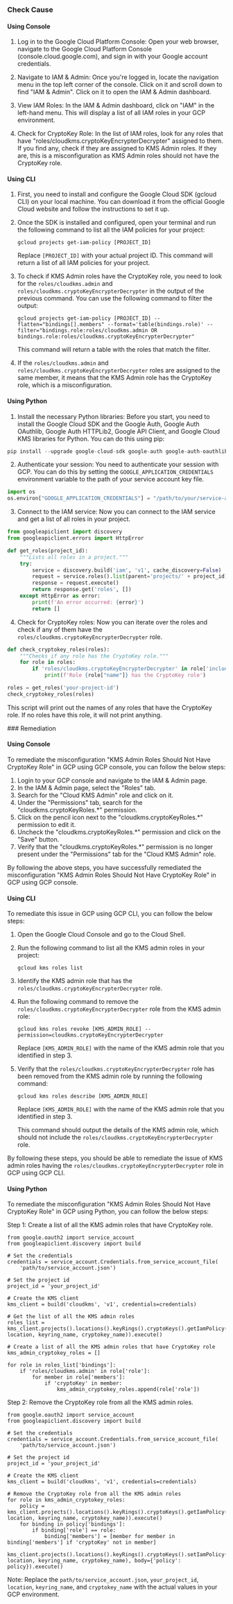 

<Tabs><Tab title='Cause'>
### Check Cause

#### Using Console

1. Log in to the Google Cloud Platform Console: Open your web browser, navigate to the Google Cloud Platform Console (console.cloud.google.com), and sign in with your Google account credentials.

2. Navigate to IAM & Admin: Once you're logged in, locate the navigation menu in the top left corner of the console. Click on it and scroll down to find "IAM & Admin". Click on it to open the IAM & Admin dashboard.

3. View IAM Roles: In the IAM & Admin dashboard, click on "IAM" in the left-hand menu. This will display a list of all IAM roles in your GCP environment. 

4. Check for CryptoKey Role: In the list of IAM roles, look for any roles that have "roles/cloudkms.cryptoKeyEncrypterDecrypter" assigned to them. If you find any, check if they are assigned to KMS Admin roles. If they are, this is a misconfiguration as KMS Admin roles should not have the CryptoKey role.

#### Using CLI

1. First, you need to install and configure the Google Cloud SDK (gcloud CLI) on your local machine. You can download it from the official Google Cloud website and follow the instructions to set it up.

2. Once the SDK is installed and configured, open your terminal and run the following command to list all the IAM policies for your project:

   ```
   gcloud projects get-iam-policy [PROJECT_ID]
   ```
   Replace `[PROJECT_ID]` with your actual project ID. This command will return a list of all IAM policies for your project.

3. To check if KMS Admin roles have the CryptoKey role, you need to look for the `roles/cloudkms.admin` and `roles/cloudkms.cryptoKeyEncrypterDecrypter` in the output of the previous command. You can use the following command to filter the output:

   ```
   gcloud projects get-iam-policy [PROJECT_ID] --flatten="bindings[].members" --format='table(bindings.role)' --filter="bindings.role:roles/cloudkms.admin OR bindings.role:roles/cloudkms.cryptoKeyEncrypterDecrypter"
   ```
   This command will return a table with the roles that match the filter.

4. If the `roles/cloudkms.admin` and `roles/cloudkms.cryptoKeyEncrypterDecrypter` roles are assigned to the same member, it means that the KMS Admin role has the CryptoKey role, which is a misconfiguration.

#### Using Python

1. Install the necessary Python libraries: Before you start, you need to install the Google Cloud SDK and the Google Auth, Google Auth OAuthlib, Google Auth HTTPLib2, Google API Client, and Google Cloud KMS libraries for Python. You can do this using pip:

```python
pip install --upgrade google-cloud-sdk google-auth google-auth-oauthlib google-auth-httplib2 google-api-python-client google-cloud-kms
```

2. Authenticate your session: You need to authenticate your session with GCP. You can do this by setting the `GOOGLE_APPLICATION_CREDENTIALS` environment variable to the path of your service account key file.

```python
import os
os.environ["GOOGLE_APPLICATION_CREDENTIALS"] = "/path/to/your/service-account-file.json"
```

3. Connect to the IAM service: Now you can connect to the IAM service and get a list of all roles in your project.

```python
from googleapiclient import discovery
from googleapiclient.errors import HttpError

def get_roles(project_id):
    """Lists all roles in a project."""
    try:
        service = discovery.build('iam', 'v1', cache_discovery=False)
        request = service.roles().list(parent='projects/' + project_id)
        response = request.execute()
        return response.get('roles', [])
    except HttpError as error:
        print(f'An error occurred: {error}')
        return []
```

4. Check for CryptoKey roles: Now you can iterate over the roles and check if any of them have the `roles/cloudkms.cryptoKeyEncrypterDecrypter` role.

```python
def check_cryptokey_roles(roles):
    """Checks if any role has the CryptoKey role."""
    for role in roles:
        if 'roles/cloudkms.cryptoKeyEncrypterDecrypter' in role['includedPermissions']:
            print(f'Role {role["name"]} has the CryptoKey role')

roles = get_roles('your-project-id')
check_cryptokey_roles(roles)
```

This script will print out the names of any roles that have the CryptoKey role. If no roles have this role, it will not print anything.

</Tab>

<Tab title='Remediation'>
### Remediation

#### Using Console

To remediate the misconfiguration "KMS Admin Roles Should Not Have CryptoKey Role" in GCP using GCP console, you can follow the below steps:

1. Login to your GCP console and navigate to the IAM & Admin page.
2. In the IAM & Admin page, select the "Roles" tab.
3. Search for the "Cloud KMS Admin" role and click on it.
4. Under the "Permissions" tab, search for the "cloudkms.cryptoKeyRoles.*" permission.
5. Click on the pencil icon next to the "cloudkms.cryptoKeyRoles.*" permission to edit it.
6. Uncheck the "cloudkms.cryptoKeyRoles.*" permission and click on the "Save" button.
7. Verify that the "cloudkms.cryptoKeyRoles.*" permission is no longer present under the "Permissions" tab for the "Cloud KMS Admin" role.

By following the above steps, you have successfully remediated the misconfiguration "KMS Admin Roles Should Not Have CryptoKey Role" in GCP using GCP console.

#### Using CLI

To remediate this issue in GCP using GCP CLI, you can follow the below steps:

1. Open the Google Cloud Console and go to the Cloud Shell.

2. Run the following command to list all the KMS admin roles in your project:

   ```
   gcloud kms roles list
   ```

3. Identify the KMS admin role that has the `roles/cloudkms.cryptoKeyEncrypterDecrypter` role.

4. Run the following command to remove the `roles/cloudkms.cryptoKeyEncrypterDecrypter` role from the KMS admin role:

   ```
   gcloud kms roles revoke [KMS_ADMIN_ROLE] --permission=cloudkms.cryptoKeyEncrypterDecrypter
   ```

   Replace `[KMS_ADMIN_ROLE]` with the name of the KMS admin role that you identified in step 3.

5. Verify that the `roles/cloudkms.cryptoKeyEncrypterDecrypter` role has been removed from the KMS admin role by running the following command:

   ```
   gcloud kms roles describe [KMS_ADMIN_ROLE]
   ```

   Replace `[KMS_ADMIN_ROLE]` with the name of the KMS admin role that you identified in step 3.

   This command should output the details of the KMS admin role, which should not include the `roles/cloudkms.cryptoKeyEncrypterDecrypter` role.

By following these steps, you should be able to remediate the issue of KMS admin roles having the `roles/cloudkms.cryptoKeyEncrypterDecrypter` role in GCP using GCP CLI.

#### Using Python

To remediate the misconfiguration "KMS Admin Roles Should Not Have CryptoKey Role" in GCP using Python, you can follow the below steps:

Step 1: Create a list of all the KMS admin roles that have CryptoKey role.

```
from google.oauth2 import service_account
from googleapiclient.discovery import build

# Set the credentials
credentials = service_account.Credentials.from_service_account_file(
    'path/to/service_account.json')

# Set the project id
project_id = 'your_project_id'

# Create the KMS client
kms_client = build('cloudkms', 'v1', credentials=credentials)

# Get the list of all the KMS admin roles
roles_list = kms_client.projects().locations().keyRings().cryptoKeys().getIamPolicy(resource='projects/{}/locations/{}/keyRings/{}/cryptoKeys/{}'.format(project_id, location, keyring_name, cryptokey_name)).execute()

# Create a list of all the KMS admin roles that have CryptoKey role
kms_admin_cryptokey_roles = []

for role in roles_list['bindings']:
    if 'roles/cloudkms.admin' in role['role']:
        for member in role['members']:
            if 'cryptoKey' in member:
                kms_admin_cryptokey_roles.append(role['role'])
```

Step 2: Remove the CryptoKey role from all the KMS admin roles.

```
from google.oauth2 import service_account
from googleapiclient.discovery import build

# Set the credentials
credentials = service_account.Credentials.from_service_account_file(
    'path/to/service_account.json')

# Set the project id
project_id = 'your_project_id'

# Create the KMS client
kms_client = build('cloudkms', 'v1', credentials=credentials)

# Remove the CryptoKey role from all the KMS admin roles
for role in kms_admin_cryptokey_roles:
    policy = kms_client.projects().locations().keyRings().cryptoKeys().getIamPolicy(resource='projects/{}/locations/{}/keyRings/{}/cryptoKeys/{}'.format(project_id, location, keyring_name, cryptokey_name)).execute()
    for binding in policy['bindings']:
        if binding['role'] == role:
            binding['members'] = [member for member in binding['members'] if 'cryptoKey' not in member]
    kms_client.projects().locations().keyRings().cryptoKeys().setIamPolicy(resource='projects/{}/locations/{}/keyRings/{}/cryptoKeys/{}'.format(project_id, location, keyring_name, cryptokey_name), body={'policy': policy}).execute()
```

Note: Replace the `path/to/service_account.json`, `your_project_id`, `location`, `keyring_name`, and `cryptokey_name` with the actual values in your GCP environment.


</Tab>
</Tabs>